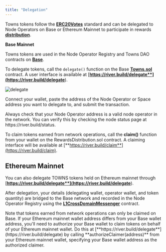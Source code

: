```yaml
---
title: "Delegation"
---
```


Towns tokens follow the [**ERC20Votes**](https://docs.openzeppelin.com/contracts/4.x/api/token/erc20#ERC20Votes) standard and can be delegated to Node Operators on Base or Ethereum Mainnet to participate in rewards [**distribution**](https://docs.towns.com/towns-token/distribution).

**Base Mainnet**

Towns tokens are used in the Node Operator Registry and Towns DAO contracts on [**Base**](https://base.org/).

To delegate tokens, call the `delegate()` function on the Base [**Towns.sol**](https://github.com/river-build/river/blob/main/contracts/src/tokens/river/base/Towns.sol) contract. A user interface is available at [**https://river.build/delegate**](https://river.build/delegate**).

![delegate](../images/delegate.png)

Connect your wallet, paste the address of the Node Operator or Space address you want to delegate to, and submit the transaction.

<Info>
  Always check that your Node Operator address is a valid node operator in the network. You can verify this by checking the node status page at https://river.build/status.
</Info>

To claim tokens earned from network operations, call the **claim()** function from your wallet on the RewardsDistribution.sol contract. A claiming interface will be available at [**https://river.build/claim**](https://river.build/claim).

## Ethereum Mainnet

You can also delegate TOWNS tokens held on Ethereum mainnet through [**https://river.build/delegate**](https://river.build/delegate**).

After delegation, your details (delegating wallet, operator wallet, and token quantity) are bridged to the Base network and recorded in the Node Operator Registry using the [**L1CrossDomainMessenger**](https://docs.optimism.io/builders/app-developers/bridging/messaging) contract.

<Warning>
  Note that tokens earned from network operations can only be claimed on Base. If your Ethereum mainnet wallet address differs from your Base wallet address, you'll need to authorize your Base wallet to claim tokens on behalf of your Ethereum mainnet wallet. Do this at [**https://river.build/delegate**](https://river.build/delegate) by calling **authorizeClaimer(address)** from your Ethereum mainnet wallet, specifying your Base wallet address as the authorized claimer.
</Warning>